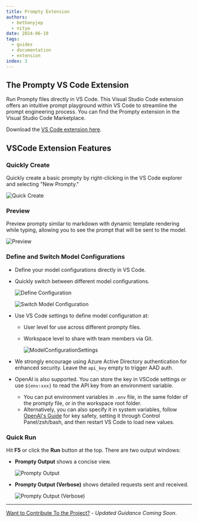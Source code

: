 ```yaml
---
title: Prompty Extension
authors:
  - bethanyjep
  - nitya
date: 2024-06-10
tags:
  - guides
  - documentation
  - extension
index: 3
---
```


## The Prompty VS Code Extension
Run Prompty files directly in VS Code. This Visual Studio Code extension offers an intuitive prompt playground within VS Code to streamline the prompt engineering process. You can find the Prompty extension in the Visual Studio Code Marketplace.

Download the [VS Code extension here](https://marketplace.visualstudio.com/items?itemName=ms-toolsai.prompty).

## VSCode Extension Features
### Quickly Create
Quickly create a basic prompty by right-clicking in the VS Code explorer and selecting "New Prompty."

![Quick Create](prompty-extension/image-2.png)

### Preview
Preview prompty similar to markdown with dynamic template rendering while typing, allowing you to see the prompt that will be sent to the model.

![Preview](prompty-extension/readme_preview.png)

### Define and Switch Model Configurations
* Define your model configurations directly in VS Code.
* Quickly switch between different model configurations.

  ![Define Configuration](prompty-extension/image-5.png)

  ![Switch Model Configuration](prompty-extension/switchModelConfiguration.png)
* Use VS Code settings to define model configuration at:
  * User level for use across different prompty files.
  * Workspace level to share with team members via Git.

    ![ModelConfigurationSettings](prompty-extension/modelConfigurationSettings.png)

* We strongly encourage using Azure Active Directory authentication for enhanced security. Leave the `api_key` empty to trigger AAD auth.
* OpenAI is also supported. You can store the key in VSCode settings or use `${env:xxx}` to read the API key from an environment variable.
  * You can put environment variables in `.env` file, in the same folder of the prompty file, or in the workspace root folder.
  * Alternatively, you can also specify it in system variables, follow [OpenAI's Guide](https://help.openai.com/en/articles/5112595-best-practices-for-api-key-safety) for key safety, setting it through Control Panel/zsh/bash, and then restart VS Code to load new values.

### Quick Run
Hit **F5** or click the **Run** button at the top. There are two output windows:
* **Prompty Output** shows a concise view.

  ![Prompty Output](prompty-extension/image-3.png)

* **Prompty Output (Verbose)** shows detailed requests sent and received.

  ![Prompty Output (Verbose)](prompty-extension/image-8.png)

---
[Want to Contribute To the Project?](/contributing/) - _Updated Guidance Coming Soon_.
